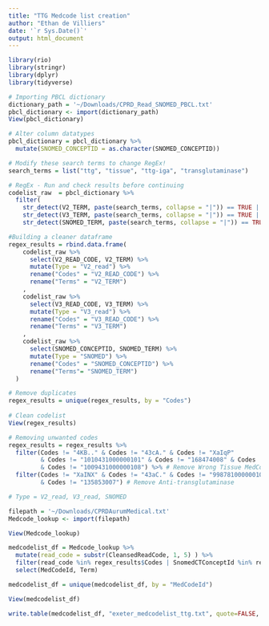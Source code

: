 ```yaml
---
title: "TTG Medcode list creation"
author: "Ethan de Villiers"
date: '`r Sys.Date()`'
output: html_document
---
```


```r
library(rio)
library(stringr)
library(dplyr)
library(tidyverse)
```

``` r
# Importing PBCL dictionary
dictionary_path = '~/Downloads/CPRD_Read_SNOMED_PBCL.txt'
pbcl_dictionary <- import(dictionary_path)
View(pbcl_dictionary)

# Alter column datatypes
pbcl_dictionary = pbcl_dictionary %>%
  mutate(SNOMED_CONCEPTID = as.character(SNOMED_CONCEPTID))

# Modify these search terms to change RegEx!
search_terms = list("ttg", "tissue", "ttg-iga", "transglutaminase")

# RegEx - Run and check results before continuing
codelist_raw  = pbcl_dictionary %>%
  filter(
    str_detect(V2_TERM, paste(search_terms, collapse = "|")) == TRUE |
    str_detect(V3_TERM, paste(search_terms, collapse = "|")) == TRUE |
    str_detect(SNOMED_TERM, paste(search_terms, collapse = "|")) == TRUE )

#Building a cleaner dataframe
regex_results = rbind.data.frame(
    codelist_raw %>% 
      select(V2_READ_CODE, V2_TERM) %>%
      mutate(Type = "V2_read") %>%
      rename("Codes" = "V2_READ_CODE") %>%
      rename("Terms" = "V2_TERM")
    ,
    codelist_raw %>% 
      select(V3_READ_CODE, V3_TERM) %>%
      mutate(Type = "V3_read") %>%
      rename("Codes" = "V3_READ_CODE") %>%
      rename("Terms" = "V3_TERM")
    ,
    codelist_raw %>% 
      select(SNOMED_CONCEPTID, SNOMED_TERM) %>%
      mutate(Type = "SNOMED") %>%
      rename("Codes" = "SNOMED_CONCEPTID") %>%
      rename("Terms"= "SNOMED_TERM")
  )

# Remove duplicates
regex_results = unique(regex_results, by = "Codes")
 
# Clean codelist
View(regex_results)

# Removing unwanted codes
regex_results = regex_results %>%
  filter(Codes != "4KB.." & Codes != "43cA." & Codes != "XaIqP" 
         & Codes != "1010431000000101" & Codes != "168474008" & Codes != "395141005" 
         & Codes != "1009431000000108") %>% # Remove Wrong Tissue MedCodes
  filter(Codes != "XaINX" & Codes != "43aC." & Codes != "998781000000101"
         & Codes != "135853007") # Remove Anti-transglutaminase
```


``` r
# Type = V2_read, V3_read, SNOMED

filepath = '~/Downloads/CPRDAurumMedical.txt'
Medcode_lookup <- import(filepath)

View(Medcode_lookup)

medcodelist_df = Medcode_lookup %>%
  mutate(read_code = substr(CleansedReadCode, 1, 5) ) %>%
  filter(read_code %in% regex_results$Codes | SnomedCTConceptId %in% regex_results$Codes) %>%
  select(MedCodeId, Term)

medcodelist_df = unique(medcodelist_df, by = "MedCodeId")

View(medcodelist_df)
```



``` r
write.table(medcodelist_df, "exeter_medcodelist_ttg.txt", quote=FALSE, sep = "\t", row.names=FALSE, col.names=TRUE)
```